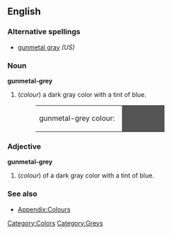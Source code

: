 ==English==

===Alternative spellings===
*[[gunmetal gray]] ''(US)''

===Noun===
'''gunmetal-grey'''  {{UK}}
#(''colour'') a dark gray color with a tint of blue.
#:<table><tr><td>gunmetal-grey colour: &nbsp;</td><td bgcolor="#555555" width="80">&nbsp; </td></tr></table>

===Adjective===
'''gunmetal-grey'''
#(''colour'') of a dark gray color with a tint of blue.

===See also===
*[[Wiktionary_Appendix:Colours|Appendix:Colours]]

[[Category:Colors]]
[[Category:Greys]]